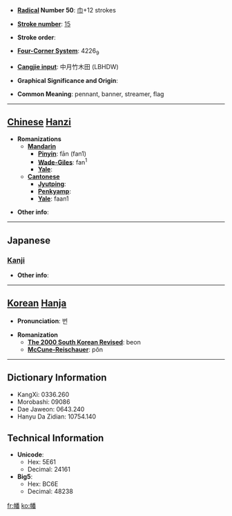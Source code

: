 * '''[[Wiktionary:Chinese radical index| Radical]] Number 50''': [[Wiktionary:Chinese radical index 巾|巾]]+12 strokes

* '''[[Wiktionary:Chinese total strokes index|Stroke number]]''': [[Wiktionary:Chinese total strokes index 15|15]]

* '''Stroke order''': 

* '''[[Wiktionary:Chinese four corner index|Four-Corner System]]''': 4226<sub>9</sub>

* '''[[Wiktionary:Chinese Cangjie index|Cangjie input]]''': 中月竹木田 (LBHDW)

* '''Graphical Significance and Origin''': 

* '''Common Meaning''': pennant, banner, streamer, flag

----

== [[Chinese]] [[Hanzi]] ==

* '''Romanizations'''
** '''[[Mandarin]]'''
*** '''[[Pinyin]]''': fān (fan1)
*** '''[[Wade-Giles]]''': fan<sup>1</sup>
*** '''[[Yale]]''': 
** '''[[Cantonese]]'''
*** '''[[Jyutping]]''':
*** '''[[Penkyamp]]''': 
*** '''[[Yale]]''': faan1

* '''Other info''': 

----

==Japanese==
===[[Kanji]]===
{{kanji|on readings=[[はん]] (han), [[ほん]] (hon)|kun readings=[[はた]] (hata)}}

* '''Other info''':  

----

== [[Korean]] [[Hanja]] ==

* '''Pronunciation''': 번

* '''Romanization'''
** '''[[The 2000 South Korean Revised Romanization|The 2000 South Korean Revised]]''': beon
** '''[[McCune-Reischauer]]''': pŏn

----

== Dictionary Information ==

* KangXi: 0336.260
* Morobashi: 09086
* Dae Jaweon: 0643.240
* Hanyu Da Zidian: 10754.140

== Technical Information ==

* '''Unicode''':
** Hex: 5E61
** Decimal: 24161
* '''Big5''':
** Hex: BC6E
** Decimal: 48238

[[fr:幡]]
[[ko:幡]]